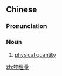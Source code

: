 ==Chinese==
{{zh-forms|type=21}}

===Pronunciation===
{{zh-pron
|m=wùlǐliàng
|c=mat6 lei5 loeng6
|cat=n
}}

===Noun===
{{zh-noun}}

# {{lb|zh|physics}} [[physical quantity]]

[[zh:物理量]]